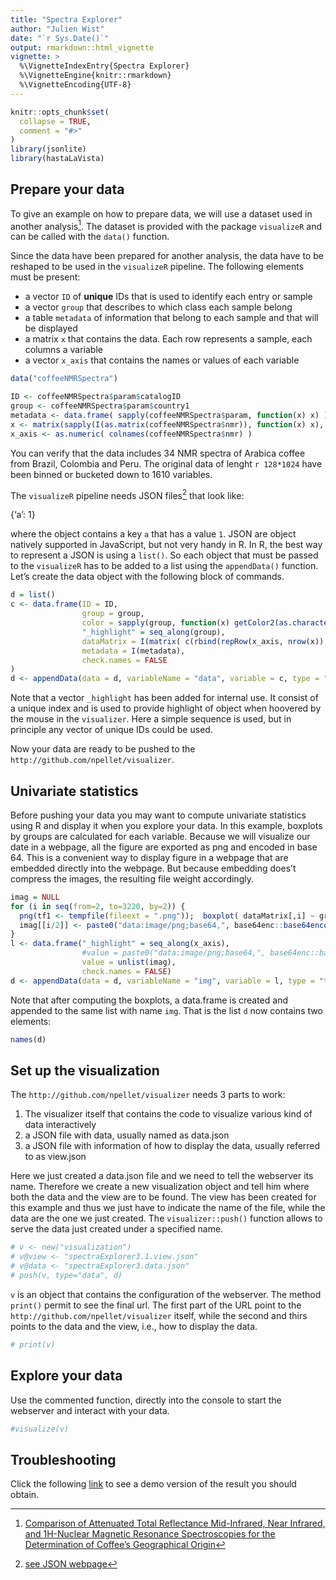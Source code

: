 ```yaml
---
title: "Spectra Explorer"
author: "Julien Wist"
date: "`r Sys.Date()`"
output: rmarkdown::html_vignette
vignette: >
  %\VignetteIndexEntry{Spectra Explorer}
  %\VignetteEngine{knitr::rmarkdown}
  %\VignetteEncoding{UTF-8}
---
```


```r
knitr::opts_chunk$set(
  collapse = TRUE,
  comment = "#>"
)
library(jsonlite)
library(hastaLaVista)
```

## Prepare your data

To give an example on how to prepare data, we will use a dataset used in another analysis^[[Comparison of Attenuated Total Reflectance Mid-Infrared, Near Infrared, and 1H-Nuclear Magnetic Resonance Spectroscopies for the Determination of Coffee’s Geographical Origin](https://www.hindawi.com/journals/ijac/2017/7210463/)]. The dataset is provided with the package `visualizeR` and can be called with the `data()` function. 

Since the data have been prepared for another analysis, the data have to be reshaped to be used in the `visualizeR` pipeline. The following elements must be present:

* a vector `ID` of **unique** IDs that is used to identify each entry or sample
* a vector `group` that describes to which class each sample belong
* a table `metadata` of information that belong to each sample and that will be displayed 
* a matrix `x` that contains the data. Each row represents a sample, each columns a variable
* a vector `x_axis` that contains the names or values of each variable

```r

data("coffeeNMRSpectra")

ID <- coffeeNMRSpectra$param$catalogID
group <- coffeeNMRSpectra$param$country1
metadata <- data.frame( sapply(coffeeNMRSpectra$param, function(x) x) )
x <- matrix(sapply(I(as.matrix(coffeeNMRSpectra$nmr)), function(x) x), 34, 1610)
x_axis <- as.numeric( colnames(coffeeNMRSpectra$nmr) )
```

You can verify that the data includes 34 NMR spectra of Arabica coffee from Brazil, Colombia and Peru. The original data of lenght `r 128*1024` have been binned or bucketed down to 1610 variables.

The `visualizeR` pipeline needs JSON files^[[see JSON webpage](http://www.json.org/)] that look like:

  {'a': 1}
  
where the object contains a key `a` that has a value `1`. JSON are object natively supported in JavaScript, but not very handy in R. In R, the best way to represent a JSON is using a `list()`. So each object that must be passed to the `visualizeR` has to be added to a list using the `appendData()` function. Let's create the data object with the following block of commands. 

```r
d = list()
c <- data.frame(ID = ID,
                group = group,
                color = sapply(group, function(x) getColor2(as.character(x))),
                "_highlight" = seq_along(group),
                dataMatrix = I(matrix( c(rbind(repRow(x_axis, nrow(x)), x)), nrow(x), ncol(x)*2)),
                metadata = I(metadata),
                check.names = FALSE
)
d <- appendData(data = d, variableName = "data", variable = c, type = "table")
```

Note that a vector `_highlight` has been added for internal use. It consist of a unique index and is used to provide highlight of object when hoovered by the mouse in the `visualizer`. Here a simple sequence is used, but in principle any vector of unique IDs could be used. 

Now your data are ready to be pushed to the `http://github.com/npellet/visualizer`.

## Univariate statistics

Before pushing your data you may want to compute univariate statistics using R and display it when you explore your data. In this example, boxplots by groups are calculated for each variable. Because we will visualize our date in a webpage, all the figure are exported as png and encoded in base 64. This is a convenient way to display figure in a webpage that are embedded directly into the webpage. But because embedding does't compress the images, the resulting file weight accordingly.

```r
imag = NULL
for (i in seq(from=2, to=3220, by=2)) {
  png(tf1 <- tempfile(fileext = ".png"));  boxplot( dataMatrix[,i] ~ group, data = c); dev.off()
  imag[[i/2]] <- paste0("data:image/png;base64,", base64enc::base64encode(tf1))#base64enc::base64encode(tf1)
}
l <- data.frame("_highlight" = seq_along(x_axis),
                #value = paste0("data:image/png;base64,", base64enc::base64encode(tf1)),
                value = unlist(imag),
                check.names = FALSE)
d <- appendData(data = d, variableName = "img", variable = l, type = "table")
```

Note that after computing the boxplots, a data.frame is created and appended to the same list with name `img`. That is the list `d` now contains two elements:

```r
names(d)
```

## Set up the visualization

The `http://github.com/npellet/visualizer` needs 3 parts to work:

 1. The visualizer itself that contains the code to visualize various kind of data interactively
 2. a JSON file with data, usually named as data.json
 3. a JSON file with information of how to display the data, usually referred to as view.json
 
Here we just created a data.json file and we need to tell the webserver its name. Therefore we create a new visualization object and tell him where both the data and the view are to be found. The view has been created for this example and thus we just have to indicate the name of the file, while the data are the one we just created. The `visualizer::push()` function allows to serve the data just created under a specified name. 

```r
# v <- new("visualization")
# v@view <- "spectraExplorer3.1.view.json"
# v@data <- "spectraExplorer3.data.json"
# push(v, type="data", d)
```

`v` is an object that contains the configuration of the webserver. The method `print()` permit to see the final url. The first part of the URL point to the `http://github.com/npellet/visualizer` itself, while the second and thirs points to the data and the view, i.e., how to display the data.

```r
# print(v)
```

## Explore your data

Use the commented function, directly into the console to start the webserver and interact with your data.

```r
#visualize(v)
```

## Troubleshooting

Click the following [link](https://my.cheminfo.org/?viewURL=https://gist.githubusercontent.com/jwist/226596ad9ed6b25b790a61870fb76f33/raw/spectraExplorer3.1.view.json&dataURL=https://gist.githubusercontent.com/jwist/aacb0b820c823f38863b9fd3d065c839/raw/spectraExplorer3.data.json) to see a demo version of the result you should obtain.

